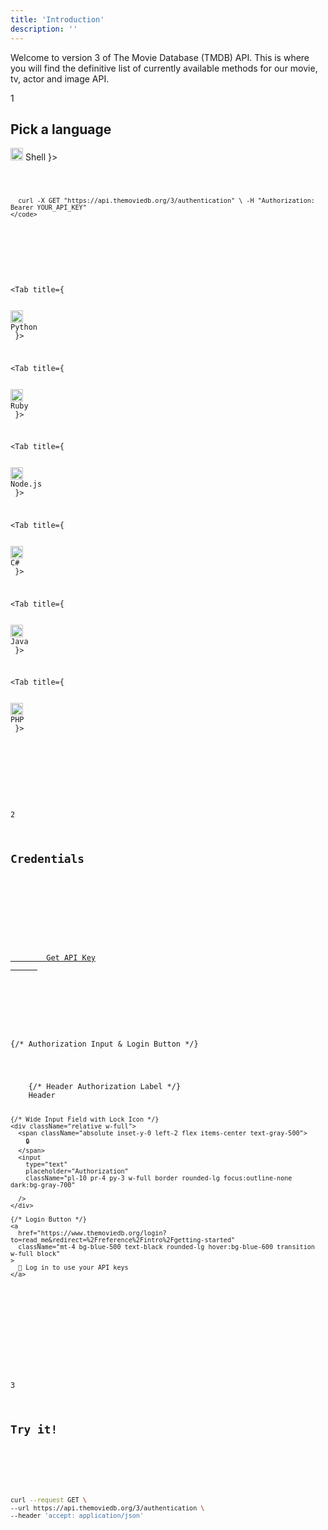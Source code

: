 ```yaml
---
title: 'Introduction'
description: ''
---
```


Welcome to version 3 of The Movie Database (TMDB) API. This is where you will find the definitive list of currently available methods for our movie, tv, actor and image API.

<Card>
  <div className="flex items-center gap-4 mb-4">
    <div className="bg-blue-500 p-2 rounded-full text-white">1</div>
    <h2 className="text-xl font-semibold">Pick a language</h2>
  </div>

  
  <Tabs>
  <Tab title={
    <div className="flex items-center gap-2">
      <img src="https://cdn.jsdelivr.net/gh/devicons/devicon/icons/bash/bash-original.svg" width="20" height="20" />
      Shell
    </div>
  }>
    <pre className="bg-gray-900 text-white p-4 rounded-lg overflow-auto">
    <code>
      
      curl -X GET "https://api.themoviedb.org/3/authentication" \ -H "Authorization: Bearer YOUR_API_KEY"
    </code>
  </pre>
  </Tab>

  <Tab title={
    <div className="flex items-center gap-2">
      <img src="https://cdn.jsdelivr.net/gh/devicons/devicon/icons/python/python-original.svg" width="20" height="20" />
      Python
    </div>
  }>
  </Tab>

  <Tab title={
    <div className="flex items-center gap-2">
      <img src="https://cdn.jsdelivr.net/gh/devicons/devicon/icons/ruby/ruby-original.svg" width="20" height="20" />
      Ruby
    </div>
  }>
  </Tab>

  <Tab title={
    <div className="flex items-center gap-2">
      <img src="https://cdn.jsdelivr.net/gh/devicons/devicon/icons/nodejs/nodejs-original.svg" width="20" height="20" />
      Node.js
    </div>
  }>
  </Tab>


  <Tab title={
    <div className="flex items-center gap-2">
      <img src="https://cdn.jsdelivr.net/gh/devicons/devicon/icons/csharp/csharp-original.svg" width="20" height="20" />
      C#
    </div>
  }>
  </Tab>

  <Tab title={
    <div className="flex items-center gap-2">
      <img src="https://cdn.jsdelivr.net/gh/devicons/devicon/icons/java/java-original.svg" width="20" height="20" />
      Java
    </div>
  }>
  </Tab>

  <Tab title={
    <div className="flex items-center gap-2">
      <img src="https://cdn.jsdelivr.net/gh/devicons/devicon/icons/php/php-original.svg" width="20" height="20" />
      PHP
    </div>
  }>
  </Tab>

</Tabs>
</Card>


<Card>
  <div className="flex items-center gap-4 mb-4">
    <div className="bg-green-500 p-2 rounded-full text-white">2</div>
    <h2 className="text-xl font-semibold">Credentials</h2>
  </div>

  <div className="space-y-2 flex flex-col items-center">
    <div className="get-key p-2 bg-gray-100 dark:bg-gray-800 rounded-lg w-full flex justify-center">
      <a 
        href="https://www.themoviedb.org/login?to=read_me&redirect=%2Freference%2Fintro%2Fgetting-started" 
        target="_blank" 
        rel="noopener noreferrer"
        className="px-6 py-2 bg-green-500 text-white rounded-lg hover:bg-green-600 transition w-full text-center"
      >
        Get API Key
      </a>
    </div>
  <div>
  </div>

  {/* Authorization Input & Login Button */}
  <div className="p-4 bg-blue-100 dark:bg-blue-800 rounded-lg w-full">
    {/* Header Authorization Label */}
    <label className="font-semibold text-sm mb-2 block">Header</label>
    
    {/* Wide Input Field with Lock Icon */}
    <div className="relative w-full">
      <span className="absolute inset-y-0 left-2 flex items-center text-gray-500">
        🔒
      </span>
      <input 
        type="text" 
        placeholder="Authorization"
        className="pl-10 pr-4 py-3 w-full border rounded-lg focus:outline-none dark:bg-gray-700"

      />
    </div>

    {/* Login Button */}
    <a 
      href="https://www.themoviedb.org/login?to=read_me&redirect=%2Freference%2Fintro%2Fgetting-started"
      className="mt-4 bg-blue-500 text-black rounded-lg hover:bg-blue-600 transition w-full block"
    >
      🔑 Log in to use your API keys
    </a>
  </div>
</div>

</Card>

<Card>
  <div className="flex items-center gap-4 mb-4">
    <div className="bg-purple-500 p-2 rounded-full text-white">3</div>
    <h2 className="text-xl font-semibold">Try it!</h2>
  </div>
</Card>

  ```bash
  curl --request GET \
  --url https://api.themoviedb.org/3/authentication \
  --header 'accept: application/json'

  ```
  



